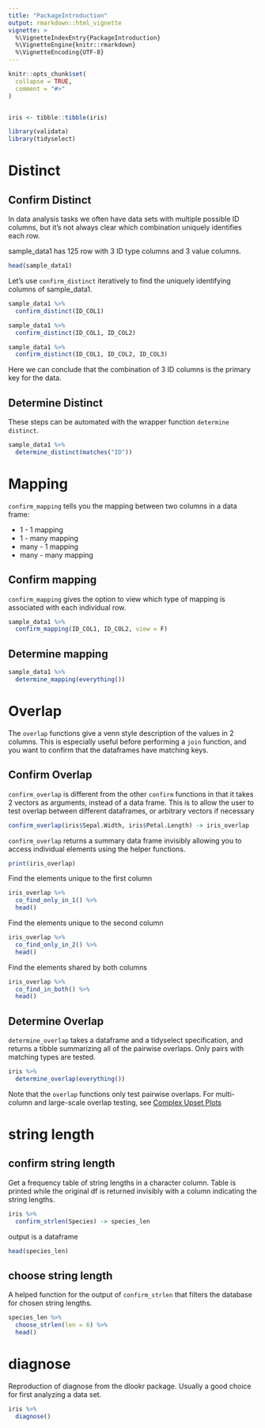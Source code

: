 ```yaml
---
title: "PackageIntroduction"
output: rmarkdown::html_vignette
vignette: >
  %\VignetteIndexEntry{PackageIntroduction}
  %\VignetteEngine{knitr::rmarkdown}
  %\VignetteEncoding{UTF-8}
---
```


```r
knitr::opts_chunk$set(
  collapse = TRUE,
  comment = "#>"
)


iris <- tibble::tibble(iris)
```


```r
library(validata)
library(tidyselect)
```

# Distinct

## Confirm Distinct

In data analysis tasks we often have data sets with multiple possible ID columns, but it's not always clear which combination uniquely identifies each row.

sample_data1 has 125 row with 3 ID type columns and 3 value columns.

```r
head(sample_data1)
```
Let's use `confirm_distinct` iteratively to find the uniquely identifying columns of sample_data1.

```r
sample_data1 %>% 
  confirm_distinct(ID_COL1)
```

```r
sample_data1 %>% 
  confirm_distinct(ID_COL1, ID_COL2)
```

```r
sample_data1 %>% 
  confirm_distinct(ID_COL1, ID_COL2, ID_COL3)
```

Here we can conclude that the combination of 3 ID columns is the primary key for the data.

## Determine Distinct

These steps can be automated with the wrapper function `determine distinct`. 

```r
sample_data1 %>% 
  determine_distinct(matches("ID"))
```

# Mapping


`confirm_mapping` tells you the mapping between two columns in a data frame:

- 1 - 1 mapping
- 1 - many mapping
- many - 1 mapping
- many - many mapping


## Confirm mapping

`confirm_mapping` gives the option to view which type of mapping is associated with each individual row. 

```r
sample_data1 %>% 
  confirm_mapping(ID_COL1, ID_COL2, view = F)
```

## Determine mapping

```r
sample_data1 %>% 
  determine_mapping(everything())
```

# Overlap

The `overlap` functions give a venn style description of the values in 2 columns. This is especially useful before performing a `join` function, and you want to confirm that the dataframes have matching keys. 

## Confirm Overlap

`confirm_overlap` is different from the other `confirm` functions in that it takes 2 vectors as arguments, instead of a data frame. This is to allow the user to test overlap between different dataframes, or arbitrary vectors if necessary 

```r

confirm_overlap(iris$Sepal.Width, iris$Petal.Length) -> iris_overlap

```

`confirm_overlap` returns a summary data frame invisibly allowing you to access individual elements using the helper functions.

```r
print(iris_overlap)
```

Find the elements unique to the first column

```r
iris_overlap %>% 
  co_find_only_in_1() %>% 
  head()

```

Find the elements unique to the second column

```r
iris_overlap %>% 
  co_find_only_in_2() %>% 
  head()
```

Find the elements shared by both columns

```r
iris_overlap %>% 
  co_find_in_both() %>% 
  head()
```

## Determine Overlap

`determine_overlap` takes a dataframe and a tidyselect specification, and returns a tibble summarizing all of the pairwise overlaps. Only pairs with matching types are tested. 

```r
iris %>% 
  determine_overlap(everything())
```
Note that the `overlap` functions only test pairwise overlaps. For multi-column and large-scale overlap testing, see [Complex Upset Plots](https://krassowski.github.io/complex-upset/)

# string length

## confirm string length

Get a frequency table of string lengths in a character column.
Table is printed while the original df is returned invisibly with a column indicating the string lengths.

```r
iris %>% 
  confirm_strlen(Species) -> species_len
```

output is a dataframe

```r
head(species_len)
```

## choose string length

A helped function for the output of `confirm_strlen` that filters the database for chosen string lengths.

```r
species_len %>% 
  choose_strlen(len = 6) %>% 
  head()
```

# diagnose

Reproduction of diagnose from the dlookr package. Usually a good choice for first analyzing a data set. 

```r
iris %>% 
  diagnose()
```


